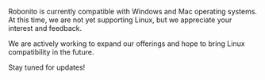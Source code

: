 Robonito is currently compatible with Windows and Mac operating systems. At this time, we are not yet supporting Linux, but we appreciate your interest and feedback.

We are actively working to expand our offerings and hope to bring Linux compatibility in the future. 

Stay tuned for updates!
